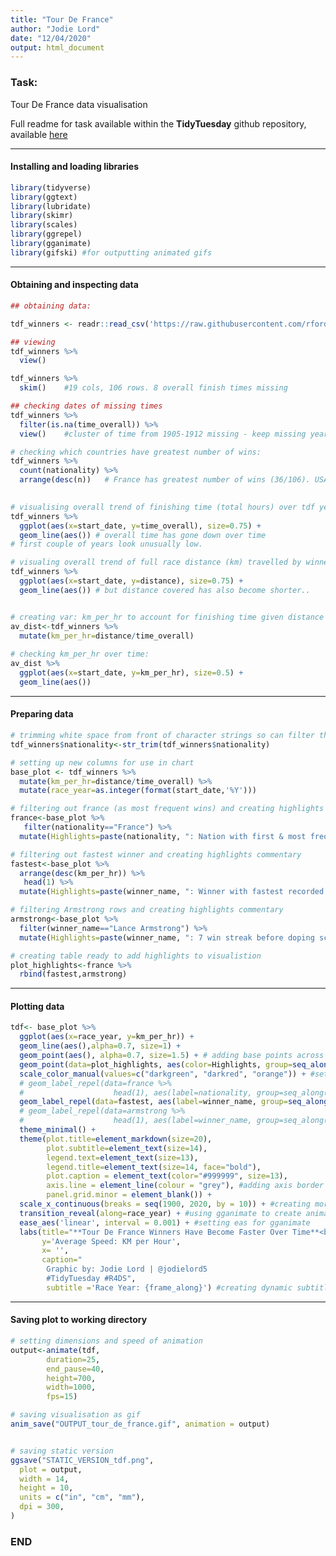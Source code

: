 ```yaml
---
title: "Tour De France"
author: "Jodie Lord"
date: "12/04/2020"
output: html_document
---
```


### Task:

Tour De France data visualisation

Full readme for task available within the **TidyTuesday** github repository, available [here](https://github.com/rfordatascience/tidytuesday/blob/master/data/2020/2020-04-07/readme.md)

_____________________________

#### Installing and loading libraries

```r

library(tidyverse)
library(ggtext)
library(lubridate)
library(skimr)
library(scales)
library(ggrepel)
library(gganimate) 
library(gifski) #for outputting animated gifs


```

_____________________________

#### Obtaining and inspecting data

```r

## obtaining data:

tdf_winners <- readr::read_csv('https://raw.githubusercontent.com/rfordatascience/tidytuesday/master/data/2020/2020-04-07/tdf_winners.csv')

## viewing
tdf_winners %>% 
  view()

tdf_winners %>% 
  skim()    #19 cols, 106 rows. 8 overall finish times missing

## checking dates of missing times
tdf_winners %>%
  filter(is.na(time_overall)) %>% 
  view()    #cluster of time from 1905-1912 missing - keep missing years in so can can be visualised as gap in trend data - so obvious to viewer data for those yrs = missing.

# checking which countries have greatest number of wins:
tdf_winners %>% 
  count(nationality) %>%
  arrange(desc(n))   # France has greatest number of wins (36/106). USA=10/106. UK=6/106
  

# visualising overall trend of finishing time (total hours) over tdf years
tdf_winners %>% 
  ggplot(aes(x=start_date, y=time_overall), size=0.75) +
  geom_line(aes()) # overall time has gone down over time
# first couple of years look unusually low.

# visualing overall trend of full race distance (km) travelled by winner across tdf years
tdf_winners %>% 
  ggplot(aes(x=start_date, y=distance), size=0.75) +
  geom_line(aes()) # but distance covered has also become shorter..


# creating var: km_per_hr to account for finishing time given distance travelled:
av_dist<-tdf_winners %>% 
  mutate(km_per_hr=distance/time_overall) 
  
# checking km_per_hr over time:
av_dist %>% 
  ggplot(aes(x=start_date, y=km_per_hr), size=0.5) +
  geom_line(aes()) 


```

_____________________________

#### Preparing data

```r

# trimming white space from front of character strings so can filter this column
tdf_winners$nationality<-str_trim(tdf_winners$nationality)

# setting up new columns for use in chart
base_plot <- tdf_winners %>% 
  mutate(km_per_hr=distance/time_overall) %>% 
  mutate(race_year=as.integer(format(start_date,'%Y'))) 

# filtering out france (as most frequent wins) and creating highlights commentary
france<-base_plot %>%
   filter(nationality=="France") %>% 
  mutate(Highlights=paste(nationality, ": Nation with first & most frequent wins (36/106)", sep="")) 

# filtering out fastest winner and creating highlights commentary
fastest<-base_plot %>%
  arrange(desc(km_per_hr)) %>%
   head(1) %>%
  mutate(Highlights=paste(winner_name, ": Winner with fastest recorded speed (41.7km/hr)", sep=""))

# filtering Armstrong rows and creating highlights commentary
armstrong<-base_plot %>%
  filter(winner_name=="Lance Armstrong") %>%
  mutate(Highlights=paste(winner_name, ": 7 win streak before doping scandal", sep="")) 

# creating table ready to add highlights to visualistion
plot_highlights<-france %>% 
  rbind(fastest,armstrong)


```


_____________________________

#### Plotting data

```r

tdf<- base_plot %>%
  ggplot(aes(x=race_year, y=km_per_hr)) +
  geom_line(aes(),alpha=0.7, size=1) + 
  geom_point(aes(), alpha=0.7, size=1.5) + # adding base points across all winners
  geom_point(data=plot_highlights, aes(color=Highlights, group=seq_along(Highlights)), alpha=0.6, size=3) + # adding coloured highlight points for france, Lance Armstrong and Marco
  scale_color_manual(values=c("darkgreen", "darkred", "orange")) + #setting colours for highlighted points
  # geom_label_repel(data=france %>% 
  #                    head(1), aes(label=nationality, group=seq_along(nationality)), size=3.5, colour="darkgreen", nudge_y=0.5) +
  geom_label_repel(data=fastest, aes(label=winner_name, group=seq_along(winner_name)), size=4, colour="orange", nudge_y=5, nudge_x=-6) + # adding label to highlight Marco
  # geom_label_repel(data=armstrong %>% 
  #                    head(1), aes(label=winner_name, group=seq_along(winner_name)), size=3.5, colour="darkred", nudge_y=-2, nudge_x=5) +
  theme_minimal() +
  theme(plot.title=element_markdown(size=20),
        plot.subtitle=element_text(size=14),
        legend.text=element_text(size=13),
        legend.title=element_text(size=14, face="bold"),
        plot.caption = element_text(color="#999999", size=13),
        axis.line = element_line(colour = "grey"), #adding axis border
        panel.grid.minor = element_blank()) +
  scale_x_continuous(breaks = seq(1900, 2020, by = 10)) + #creating more frequent x-axis breaks
  transition_reveal(along=race_year) + #using gganimate to create animation
  ease_aes('linear', interval = 0.001) + #setting eas for gganimate
  labs(title="**Tour De France Winners Have Become Faster Over Time**<br>",
       y='Average Speed: KM per Hour',
       x= '',
       caption="
        Graphic by: Jodie Lord | @jodielord5
        #TidyTuesday #R4DS",
        subtitle ='Race Year: {frame_along}') #creating dynamic subtitle with gganimate


```


______________________________

#### Saving plot to working directory

```r
# setting dimensions and speed of animation
output<-animate(tdf,
        duration=25,
        end_pause=40,
        height=700,
        width=1000,
        fps=15)

# saving visualisation as gif
anim_save("OUTPUT_tour_de_france.gif", animation = output)


# saving static version
ggsave("STATIC_VERSION_tdf.png",
  plot = output,
  width = 14,
  height = 10,
  units = c("in", "cm", "mm"),
  dpi = 300,
)

```


### END